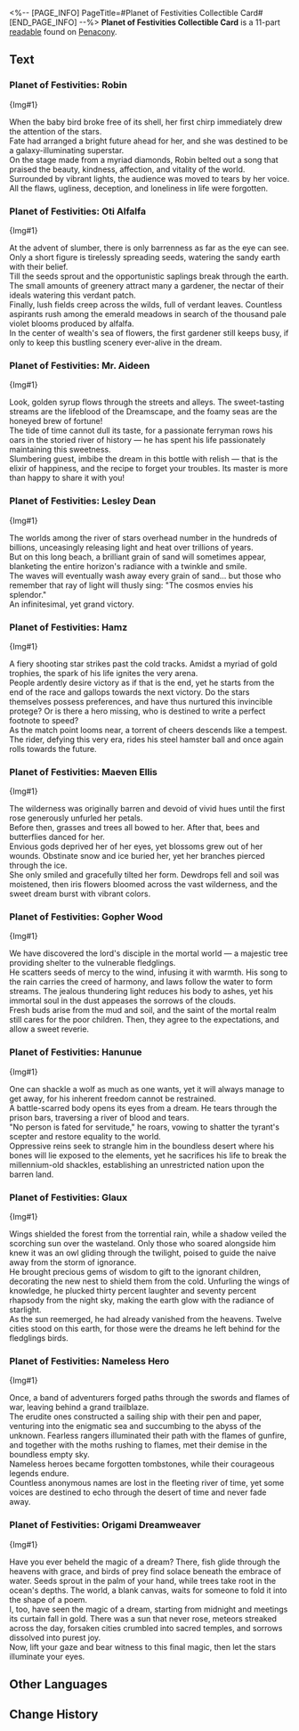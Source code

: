 <%-- [PAGE_INFO]
PageTitle=#Planet of Festivities Collectible Card#
[END_PAGE_INFO] --%>
{{Readable Infobox
|id           = 313
|partIds      = 190573;190576;190578;190580;190577;190586;190587;190574;190575;190579;190624
|title        = 
|image        = Item Penacony Readable 2.png
|world        = Penacony
|parts        = 11
|author       = <!--to be added-->
|description  = A set of limited edition Penacony celebrity cards designed by Dreamstar Entertainment™ under the Alfalfa Publishing House &mdash; all rights reserved, reprints will face legal repercussion.
|part1        = Planet of Festivities: Robin
|source1      = {{cx|Source missing}}
|part2        = Planet of Festivities: Oti Alfalfa
|source2      = {{cx|Source missing}}
|part3        = Planet of Festivities: Mr. Aideen
|source3      = {{cx|Source missing}}
|part4        = Planet of Festivities: Lesley Dean
|source4      = {{cx|Source missing}}
|part5        = Planet of Festivities: Hamz
|source5      = {{cx|Source missing}}
|part6        = Planet of Festivities: Maeven Ellis
|source6      = {{cx|Source missing}}
|part7        = Planet of Festivities: Gopher Wood
|source7      = {{cx|Source missing}}
|part8        = Planet of Festivities: Hanunue
|source8      = {{cx|Source missing}}
|part9        = Planet of Festivities: Glaux
|source9      = {{cx|Source missing}}
|part10       = Planet of Festivities: Nameless Hero
|source10     = {{cx|Source missing}}
|part11       = Planet of Festivities: Origami Dreamweaver
|source11     = {{cx|Source missing}}
|characters   = 
|factions     = 
}}
'''Planet of Festivities Collectible Card''' is a 11-part [[readable]] found on [[Penacony]].
<!--
==Location==
{{Map Embed|<map name>|<marker id>}}
-->
==Text==
===Planet of Festivities: Robin===
{Img#1}<br />''{{Size|-2|The collectible cards of the Planet of Festivities series are designed and released by Dreamstar Entertainment™ of the Alfalfa Publishing House. All rights reserved. Unauthorized reproduction will be prosecuted.}}''

When the baby bird broke free of its shell, her first chirp immediately drew the attention of the stars.<br />Fate had arranged a bright future ahead for her, and she was destined to be a galaxy-illuminating superstar.<br />On the stage made from a myriad diamonds, Robin belted out a song that praised the beauty, kindness, affection, and vitality of the world.<br />Surrounded by vibrant lights, the audience was moved to tears by her voice. All the flaws, ugliness, deception, and loneliness in life were forgotten.

===Planet of Festivities: Oti Alfalfa===
{Img#1}<br />''{{Size|-2|The collectible cards of the Planet of Festivities series are designed and released by Dreamstar Entertainment™ of the Alfalfa Publishing House. All rights reserved. Unauthorized reproduction will be prosecuted.}}''

At the advent of slumber, there is only barrenness as far as the eye can see. Only a short figure is tirelessly spreading seeds, watering the sandy earth with their belief.<br />Till the seeds sprout and the opportunistic saplings break through the earth. The small amounts of greenery attract many a gardener, the nectar of their ideals watering this verdant patch.<br />Finally, lush fields creep across the wilds, full of verdant leaves. Countless aspirants rush among the emerald meadows in search of the thousand pale violet blooms produced by alfalfa.<br />In the center of wealth's sea of flowers, the first gardener still keeps busy, if only to keep this bustling scenery ever-alive in the dream.

===Planet of Festivities: Mr. Aideen===
{Img#1}<br />''{{Size|-2|The collectible cards of the Planet of Festivities series are designed and released by Dreamstar Entertainment™ of the Alfalfa Publishing House. All rights reserved. Unauthorized reproduction will be prosecuted.}}''

Look, golden syrup flows through the streets and alleys. The sweet-tasting streams are the lifeblood of the Dreamscape, and the foamy seas are the honeyed brew of fortune!<br />The tide of time cannot dull its taste, for a passionate ferryman rows his oars in the storied river of history &mdash; he has spent his life passionately maintaining this sweetness.<br />Slumbering guest, imbibe the dream in this bottle with relish &mdash; that is the elixir of happiness, and the recipe to forget your troubles. Its master is more than happy to share it with you!

===Planet of Festivities: Lesley Dean===
{Img#1}<br />''{{Size|-2|The collectible cards of the Planet of Festivities series are designed and released by Dreamstar Entertainment™ of the Alfalfa Publishing House. All rights reserved. Unauthorized reproduction will be prosecuted.}}''

The worlds among the river of stars overhead number in the hundreds of billions, unceasingly releasing light and heat over trillions of years.<br />But on this long beach, a brilliant grain of sand will sometimes appear, blanketing the entire horizon's radiance with a twinkle and smile.<br />The waves will eventually wash away every grain of sand... but those who remember that ray of light will thusly sing: "The cosmos envies his splendor."<br />An infinitesimal, yet grand victory.

===Planet of Festivities: Hamz===
{Img#1}<br />''{{Size|-2|The collectible cards of the Planet of Festivities series are designed and released by Dreamstar Entertainment™ of the Alfalfa Publishing House. All rights reserved. Unauthorized reproduction will be prosecuted.}}''

A fiery shooting star strikes past the cold tracks. Amidst a myriad of gold trophies, the spark of his life ignites the very arena.<br />People ardently desire victory as if that is the end, yet he starts from the end of the race and gallops towards the next victory. Do the stars themselves possess preferences, and have thus nurtured this invincible protege? Or is there a hero missing, who is destined to write a perfect footnote to speed?<br />As the match point looms near, a torrent of cheers descends like a tempest. The rider, defying this very era, rides his steel hamster ball and once again rolls towards the future.

===Planet of Festivities: Maeven Ellis===
{Img#1}<br />''{{Size|-2|The collectible cards of the Planet of Festivities series are designed and released by Dreamstar Entertainment™ of the Alfalfa Publishing House. All rights reserved. Unauthorized reproduction will be prosecuted.}}''

The wilderness was originally barren and devoid of vivid hues until the first rose generously unfurled her petals.<br />Before then, grasses and trees all bowed to her. After that, bees and butterflies danced for her.<br />Envious gods deprived her of her eyes, yet blossoms grew out of her wounds. Obstinate snow and ice buried her, yet her branches pierced through the ice.<br />She only smiled and gracefully tilted her form. Dewdrops fell and soil was moistened, then iris flowers bloomed across the vast wilderness, and the sweet dream burst with vibrant colors.

===Planet of Festivities: Gopher Wood===
{Img#1}<br />''{{Size|-2|The collectible cards of the Planet of Festivities series are designed and released by Dreamstar Entertainment™ of the Alfalfa Publishing House. All rights reserved. Unauthorized reproduction will be prosecuted.}}''

We have discovered the lord's disciple in the mortal world &mdash; a majestic tree providing shelter to the vulnerable fledglings.<br />He scatters seeds of mercy to the wind, infusing it with warmth. His song to the rain carries the creed of harmony, and laws follow the water to form streams. The jealous thundering light reduces his body to ashes, yet his immortal soul in the dust appeases the sorrows of the clouds.<br />Fresh buds arise from the mud and soil, and the saint of the mortal realm still cares for the poor children. Then, they agree to the expectations, and allow a sweet reverie.

===Planet of Festivities: Hanunue===
{Img#1}<br />''{{Size|-2|The collectible cards of the Planet of Festivities series are designed and released by Dreamstar Entertainment™ of the Alfalfa Publishing House. All rights reserved. Unauthorized reproduction will be prosecuted.}}''

One can shackle a wolf as much as one wants, yet it will always manage to get away, for his inherent freedom cannot be restrained.<br />A battle-scarred body opens its eyes from a dream. He tears through the prison bars, traversing a river of blood and tears.<br />"No person is fated for servitude," he roars, vowing to shatter the tyrant's scepter and restore equality to the world.<br />Oppressive reins seek to strangle him in the boundless desert where his bones will lie exposed to the elements, yet he sacrifices his life to break the millennium-old shackles, establishing an unrestricted nation upon the barren land.

===Planet of Festivities: Glaux===
{Img#1}<br />''{{Size|-2|The collectible cards of the Planet of Festivities series are designed and released by Dreamstar Entertainment™ of the Alfalfa Publishing House. All rights reserved. Unauthorized reproduction will be prosecuted.}}''

Wings shielded the forest from the torrential rain, while a shadow veiled the scorching sun over the wasteland. Only those who soared alongside him knew it was an owl gliding through the twilight, poised to guide the naive away from the storm of ignorance.<br />He brought precious gems of wisdom to gift to the ignorant children, decorating the new nest to shield them from the cold. Unfurling the wings of knowledge, he plucked thirty percent laughter and seventy percent rhapsody from the night sky, making the earth glow with the radiance of starlight.<br />As the sun reemerged, he had already vanished from the heavens. Twelve cities stood on this earth, for those were the dreams he left behind for the fledglings birds.

===Planet of Festivities: Nameless Hero===
{Img#1}<br />''{{Size|-2|The collectible cards of the Planet of Festivities series are designed and released by Dreamstar Entertainment™ of the Alfalfa Publishing House. All rights reserved. Unauthorized reproduction will be prosecuted.}}''

Once, a band of adventurers forged paths through the swords and flames of war, leaving behind a grand trailblaze.<br />The erudite ones constructed a sailing ship with their pen and paper, venturing into the enigmatic sea and succumbing to the abyss of the unknown. Fearless rangers illuminated their path with the flames of gunfire, and together with the moths rushing to flames, met their demise in the boundless empty sky.<br />Nameless heroes became forgotten tombstones, while their courageous legends endure.<br />Countless anonymous names are lost in the fleeting river of time, yet some voices are destined to echo through the desert of time and never fade away.

===Planet of Festivities: Origami Dreamweaver===
{Img#1}<br />''{{Size|-2|The collectible cards of the Planet of Festivities series are designed and released by Dreamstar Entertainment™ of the Alfalfa Publishing House. All rights reserved. Unauthorized reproduction will be prosecuted.}}''

Have you ever beheld the magic of a dream? There, fish glide through the heavens with grace, and birds of prey find solace beneath the embrace of water. Seeds sprout in the palm of your hand, while trees take root in the ocean's depths. The world, a blank canvas, waits for someone to fold it into the shape of a poem.<br />I, too, have seen the magic of a dream, starting from midnight and meetings its curtain fall in gold. There was a sun that never rose, meteors streaked across the day, forsaken cities crumbled into sacred temples, and sorrows dissolved into purest joy.<br />Now, lift your gaze and bear witness to this final magic, then let the stars illuminate your eyes.

<!--
==Trivia==
* 
-->
==Other Languages==
{{Other Languages
|en   = Planet of Festivities Collectible Card
|zhs  = 盛会之星收藏卡
|zht  = 盛會之星收藏卡
|ja   = 宴の星コレクションカード
|ko   = 축제의 별 컬렉션 카드
|es   = Carta coleccionable del planeta de las celebraciones
|fr   = Carte à collectionner de la planète des festivités
|ru   = Коллекционные карточки «Планета празднеств»
|th   = การ์ดสะสมดาวแห่งการเฉลิมฉลอง
|vi   = Thẻ Sưu Tập Hành Tinh Lễ Hội
|de   = Sammelkarte: Planet der Festlichkeiten
|id   = Kartu Koleksi Planet Perayaan
|pt   = Cartão Colecionável do Planeta das Festividades
}}

==Change History==
{{Change History|2.0}}